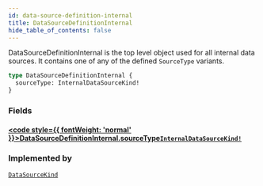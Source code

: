 ```yaml
---
id: data-source-definition-internal
title: DataSourceDefinitionInternal
hide_table_of_contents: false
---
```








DataSourceDefinitionInternal is the top level object used for all internal data sources.
It contains one of any of the defined `SourceType` variants.

```graphql
type DataSourceDefinitionInternal {
  sourceType: InternalDataSourceKind!
}
```


### Fields

#### [<code style={{ fontWeight: 'normal' }}>DataSourceDefinitionInternal.<b>sourceType</b></code>](#)<Bullet />[`InternalDataSourceKind!`](/mainnet/api/graphql/unions/internal-data-source-kind) <Badge class="secondary" text="non-null"/> <Badge class="secondary" text="union"/>
> 
> 



### Implemented by

[`DataSourceKind`](/mainnet/api/graphql/unions/data-source-kind)  <Badge class="secondary" text="union"/>




